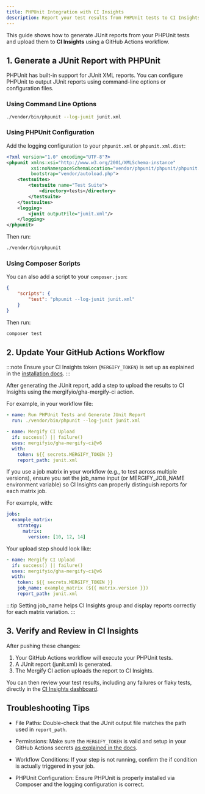 ```yaml
---
title: PHPUnit Integration with CI Insights
description: Report your test results from PHPUnit tests to CI Insights
---
```



<IntegrationLogo src={phpunitLogo} alt="PHPUnit logo"/>

This guide shows how to generate JUnit reports from your PHPUnit tests and upload
them to **CI Insights** using a GitHub Actions workflow.

## 1. Generate a JUnit Report with PHPUnit

PHPUnit has built-in support for JUnit XML reports. You can configure PHPUnit
to output JUnit reports using command-line options or configuration files.

### Using Command Line Options

```bash
./vendor/bin/phpunit --log-junit junit.xml
```

### Using PHPUnit Configuration

Add the logging configuration to your `phpunit.xml` or `phpunit.xml.dist`:

```xml
<?xml version="1.0" encoding="UTF-8"?>
<phpunit xmlns:xsi="http://www.w3.org/2001/XMLSchema-instance"
         xsi:noNamespaceSchemaLocation="vendor/phpunit/phpunit/phpunit.xsd"
         bootstrap="vendor/autoload.php">
    <testsuites>
        <testsuite name="Test Suite">
            <directory>tests</directory>
        </testsuite>
    </testsuites>
    <logging>
        <junit outputFile="junit.xml"/>
    </logging>
</phpunit>
```

Then run:

```bash
./vendor/bin/phpunit
```

### Using Composer Scripts

You can also add a script to your `composer.json`:

```json
{
    "scripts": {
        "test": "phpunit --log-junit junit.xml"
    }
}
```

Then run:

```bash
composer test
```

## 2. Update Your GitHub Actions Workflow

:::note
Ensure your CI Insights token (`MERGIFY_TOKEN`) is set up as explained in the [installation
docs](/ci-insights#enabling-ci-insights-for-github).
:::

After generating the JUnit report, add a step to upload the results to CI
Insights using the mergifyio/gha-mergify-ci action.

For example, in your workflow file:

```yaml
- name: Run PHPUnit Tests and Generate JUnit Report
  run: ./vendor/bin/phpunit --log-junit junit.xml

- name: Mergify CI Upload
  if: success() || failure()
  uses: mergifyio/gha-mergify-ci@v6
  with:
    token: ${{ secrets.MERGIFY_TOKEN }}
    report_path: junit.xml
```

If you use a job matrix in your workflow (e.g., to test across multiple
versions), ensure you set the job\_name input (or MERGIFY\_JOB\_NAME
environment variable) so CI Insights can properly distinguish reports for each
matrix job.

For example, with:

```yaml
jobs:
  example_matrix:
    strategy:
      matrix:
        version: [10, 12, 14]
```

Your upload step should look like:

```yaml
- name: Mergify CI Upload
  if: success() || failure()
  uses: mergifyio/gha-mergify-ci@v6
  with:
    token: ${{ secrets.MERGIFY_TOKEN }}
    job_name: example_matrix (${{ matrix.version }})
    report_path: junit.xml
```

:::tip
Setting job\_name helps CI Insights group and display reports correctly for each matrix variation.
:::

## 3. Verify and Review in CI Insights

After pushing these changes:

1. Your GitHub Actions workflow will execute your PHPUnit tests.
2. A JUnit report (junit.xml) is generated.
3. The Mergify CI action uploads the report to CI Insights.

You can then review your test results, including any failures or flaky tests,
directly in the [CI Insights
dashboard](https://dashboard.mergify.com/ci-insights/jobs).

## Troubleshooting Tips

- File Paths: Double-check that the JUnit output file matches the path used in
  `report_path`.

- Permissions: Make sure the `MERGIFY_TOKEN` is valid and setup in your GitHub
  Actions secrets [as explained in the
  docs](\(/ci-insights#enabling-ci-insights-for-github\)).

- Workflow Conditions: If your step is not running, confirm the if condition is
  actually triggered in your job.

- PHPUnit Configuration: Ensure PHPUnit is properly installed via Composer and
  the logging configuration is correct.

